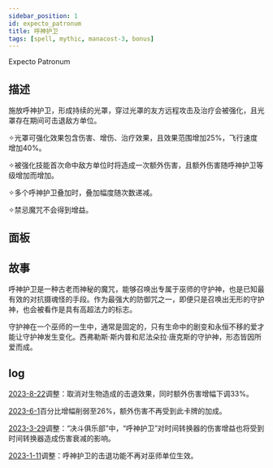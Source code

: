 ```yaml
---
sidebar_position: 1
id: expecto_patronum
title: 呼神护卫
tags: [spell, mythic, manacost-3, bonus]
---
```


Expecto Patronum

<!--truncate-->



<CardBasics cardKey={id}/>


## 描述

施放呼神护卫，形成持续的光罩，穿过光罩的友方远程攻击及治疗会被强化，且光罩存在期间可击退敌方单位。

✧光罩可强化效果包含伤害、增伤、治疗效果，且效果范围增加25%，飞行速度增加40%。

✧被强化技能首次命中敌方单位时将造成一次额外伤害，且额外伤害随呼神护卫等级增加而增加。

✧多个呼神护卫叠加时，叠加幅度随次数递减。

✧禁忌魔咒不会得到增益。

## 面板


<LevelComponent/>


<CardDynamicTable cardKey={id}/>


<CardComplexTable cardKey={id}/>





## 故事

呼神护卫是一种古老而神秘的魔咒，能够召唤出专属于巫师的守护神，也是已知最有效的对抗摄魂怪的手段。作为最强大的防御咒之一，即便只是召唤出无形的守护神，也会被看作是具有高超法力的标志。

守护神在一个巫师的一生中，通常是固定的，只有生命中的剧变和永恒不移的爱才能让守护神发生变化。西弗勒斯·斯内普和尼法朵拉·唐克斯的守护神，形态皆因所爱而成。

## log

[2023-8-22](/blog/230822-update-annc#adjustment)调整：取消对生物造成的击退效果，同时额外伤害增幅下调33%。

[2023-6-1](/blog/230601-update-annc#adjustment)百分比增幅削弱至26%，额外伤害不再受到此卡牌的加成。

[2023-3-29](/blog/230329-update-annc#adjustment)调整：“决斗俱乐部”中，“呼神护卫”对时间转换器的伤害增益也将受到时间转换器造成伤害衰减的影响。

[2023-1-11](/blog/230111-update-annc#adjustment)调整：呼神护卫的击退功能不再对巫师单位生效。
